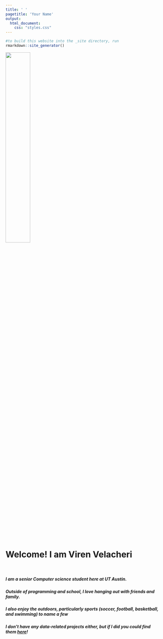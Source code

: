 ```yaml
---
title: ' '
pagetitle: 'Your Name'
output: 
  html_document: 
    css: "styles.css"
---
```


```R
#to build this website into the _site directory, run
rmarkdown::site_generator()
```
 
<img src="avatar.jpg" style=width:40% class="img-circle">

<br>

# Welcome! I am Viren Velacheri
  
</br>

##### I am a senior Computer science student here at UT Austin.

##### Outside of programming and school, I love hanging out with friends and family.

##### I also enjoy the outdoors, particularly sports (soccer, football, basketball, and swimming) to name a few  

##### I don't have any data-related projects either, but if I did you could find them [here](/portfolio)!